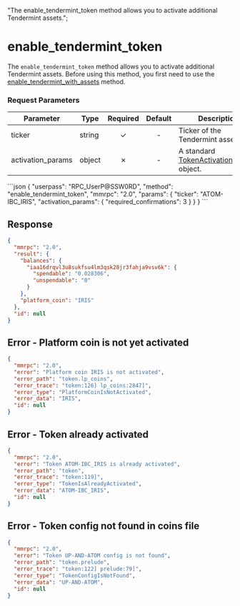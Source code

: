   "The enable_tendermint_token method allows you to activate additional Tendermint assets.";

# enable\_tendermint\_token

The `enable_tendermint_token` method allows you to activate additional Tendermint assets. Before using this method, you first need to use the [enable\_tendermint\_with\_assets](/komodo-defi-framework/api/v20/coin_activation/enable_tendermint_with_assets/) method.

### Request Parameters

| Parameter          | Type   | Required | Default | Description                                                                                                       |
| ------------------ | ------ | :------: | :-----: | ----------------------------------------------------------------------------------------------------------------- |
| ticker             | string |     ✓    |    -    | Ticker of the Tendermint asset.                                                                                   |
| activation\_params | object |     ✗    |    -    | A standard [TokenActivationParams](/komodo-defi-framework/api/common_structures/#token-activation-params) object. |

<CodeGroup title="" tag="POST" label="enable_tendermint_token" mm2MethodDecorate="true">
  ```json
  {
    "userpass": "RPC_UserP@SSW0RD",
    "method": "enable_tendermint_token",
    "mmrpc": "2.0",
    "params": {
      "ticker": "ATOM-IBC_IRIS",
      "activation_params": {
        "required_confirmations": 3
      }
    }
  }
  ```
</CodeGroup>

## Response

```json
{
  "mmrpc": "2.0",
  "result": {
    "balances": {
      "iaa16drqvl3u8sukfsu4lm3qsk28jr3fahja9vsv6k": {
        "spendable": "0.028306",
        "unspendable": "0"
      }
    },
    "platform_coin": "IRIS"
  },
  "id": null
}
```

## Error - Platform coin is not yet activated

```json
{
  "mmrpc": "2.0",
  "error": "Platform coin IRIS is not activated",
  "error_path": "token.lp_coins",
  "error_trace": "token:126] lp_coins:2847]",
  "error_type": "PlatformCoinIsNotActivated",
  "error_data": "IRIS",
  "id": null
}
```

## Error - Token already activated

```json
{
  "mmrpc": "2.0",
  "error": "Token ATOM-IBC_IRIS is already activated",
  "error_path": "token",
  "error_trace": "token:119]",
  "error_type": "TokenIsAlreadyActivated",
  "error_data": "ATOM-IBC_IRIS",
  "id": null
}
```

## Error - Token config not found in coins file

```json
{
  "mmrpc": "2.0",
  "error": "Token UP-AND-ATOM config is not found",
  "error_path": "token.prelude",
  "error_trace": "token:122] prelude:79]",
  "error_type": "TokenConfigIsNotFound",
  "error_data": "UP-AND-ATOM",
  "id": null
}
```
